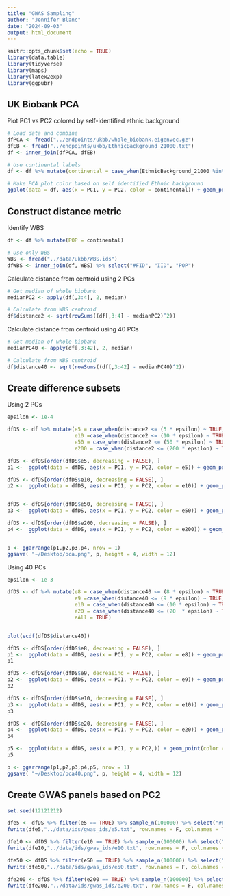 ```yaml
---
title: "GWAS Sampling"
author: "Jennifer Blanc"
date: "2024-09-03"
output: html_document
---
```


```r
knitr::opts_chunk$set(echo = TRUE)
library(data.table)
library(tidyverse)
library(maps)
library(latex2exp)
library(ggpubr)
```

## UK Biobank PCA

Plot PC1 vs PC2 colored by self-identified ethnic background
```r
# Load data and combine
dfPCA <- fread("../endpoints/ukbb/whole_biobank.eigenvec.gz")
dfEB <- fread("../endpoints/ukbb/EthnicBackground_21000.txt")
df <- inner_join(dfPCA, dfEB)

# Use continental labels 
df <- df %>% mutate(continental = case_when(EthnicBackground_21000 %in% c(4, 4001, 4002, 4003) ~ "Africa", EthnicBackground_21000 %in% c(1, 1001, 1002, 1003) ~ "Europe", EthnicBackground_21000 %in% c(2, 2001, 2002, 2003, 2004) ~ "Mixed", EthnicBackground_21000 %in% c(3, 3001, 3002, 3003, 3004) ~ "Asia"))
```

```r
# Make PCA plot color based on self identified Ethnic background
ggplot(data = df, aes(x = PC1, y = PC2, color = continental)) + geom_point() + theme_classic(base_size = 14) + scale_color_manual(values = c("darkred", "navy", "goldenrod4", "gray50"), na.value = "gray70")
```

## Construct distance metric

Identify WBS
```r
df <- df %>% mutate(POP = continental)

# Use only WBS 
WBS <- fread("../data/ukbb/WBS.ids")
dfWBS <- inner_join(df, WBS) %>% select("#FID", "IID", "POP")
```

Calculate distance from centroid using 2 PCs
```r
# Get median of whole biobank
medianPC2 <- apply(df[,3:4], 2, median)

# Calculate from WBS centroid 
df$distance2 <- sqrt(rowSums((df[,3:4] - medianPC2)^2))
```

Calculate distance from centroid using 40 PCs
```r
# Get median of whole biobank
medianPC40 <- apply(df[,3:42], 2, median)

# Calculate from WBS centroid 
df$distance40 <- sqrt(rowSums((df[,3:42] - medianPC40)^2))
```


## Create difference subsets

Using 2 PCs
```r
epsilon <- 1e-4

dfDS <- df %>% mutate(e5 = case_when(distance2 <= (5 * epsilon) ~ TRUE, TRUE ~ FALSE),
                      e10 =case_when(distance2 <= (10 * epsilon) ~ TRUE, TRUE ~ FALSE),
                      e50 = case_when(distance2 <= (50 * epsilon) ~ TRUE, TRUE ~ FALSE),
                      e200 = case_when(distance2 <= (200 * epsilon) ~ TRUE, TRUE ~ FALSE))
```

```r
dfDS <- dfDS[order(dfDS$e5, decreasing = FALSE), ]
p1 <-  ggplot(data = dfDS, aes(x = PC1, y = PC2, color = e5)) + geom_point() + theme_classic(base_size = 14) + scale_color_manual(values = c("grey70", "darkred")) + ggtitle("e5") + theme(legend.position = "none")

dfDS <- dfDS[order(dfDS$e10, decreasing = FALSE), ]
p2 <-  ggplot(data = dfDS, aes(x = PC1, y = PC2, color = e10)) + geom_point() + theme_classic(base_size = 14) + scale_color_manual(values = c("grey70", "darkred")) + ggtitle("e10") + theme(legend.position = "none")


dfDS <- dfDS[order(dfDS$e50, decreasing = FALSE), ]
p3 <-  ggplot(data = dfDS, aes(x = PC1, y = PC2, color = e50)) + geom_point() + theme_classic(base_size = 14) + scale_color_manual(values = c("grey70", "darkred")) + ggtitle("e50") + theme(legend.position = "none")

dfDS <- dfDS[order(dfDS$e200, decreasing = FALSE), ]
p4 <-  ggplot(data = dfDS, aes(x = PC1, y = PC2, color = e200)) + geom_point(color = "darkred") + theme_classic(base_size = 14)  + ggtitle("e200") + theme(legend.position = "none")


p <- ggarrange(p1,p2,p3,p4, nrow = 1)
ggsave( "~/Desktop/pca.png", p, height = 4, width = 12)
```

Using 40 PCs
```r
epsilon <- 1e-3

dfDS <- df %>% mutate(e8 = case_when(distance40 <= (8 * epsilon) ~ TRUE, TRUE ~ FALSE),
                      e9 =case_when(distance40 <= (9 * epsilon) ~ TRUE, TRUE ~ FALSE),
                      e10 = case_when(distance40 <= (10 * epsilon) ~ TRUE, TRUE ~ FALSE),
                      e20 = case_when(distance40 <= (20  * epsilon) ~ TRUE, TRUE ~ FALSE),
                      eAll = TRUE)


plot(ecdf(dfDS$distance40))
```

```r
dfDS <- dfDS[order(dfDS$e8, decreasing = FALSE), ]
p1 <-  ggplot(data = dfDS, aes(x = PC1, y = PC2, color = e8)) + geom_point() + theme_classic(base_size = 14) + scale_color_manual(values = c("grey70", "darkred")) + ggtitle("e8") + theme(legend.position = "none")
p1

dfDS <- dfDS[order(dfDS$e9, decreasing = FALSE), ]
p2 <-  ggplot(data = dfDS, aes(x = PC1, y = PC2, color = e9)) + geom_point() + theme_classic(base_size = 14) + scale_color_manual(values = c("grey70", "darkred")) + ggtitle("e9") + theme(legend.position = "none")
p2

dfDS <- dfDS[order(dfDS$e10, decreasing = FALSE), ]
p3 <-  ggplot(data = dfDS, aes(x = PC1, y = PC2, color = e10)) + geom_point() + theme_classic(base_size = 14) + scale_color_manual(values = c("grey70", "darkred")) + ggtitle("e10") + theme(legend.position = "none")
p3

dfDS <- dfDS[order(dfDS$e20, decreasing = FALSE), ]
p4 <-  ggplot(data = dfDS, aes(x = PC1, y = PC2, color = e20)) + geom_point() + theme_classic(base_size = 14) + scale_color_manual(values = c("grey70", "darkred")) + ggtitle("e20") + theme(legend.position = "none")
p4

p5 <-  ggplot(data = dfDS, aes(x = PC1, y = PC2,)) + geom_point(color = "darkred") + theme_classic(base_size = 14) + ggtitle("All") + theme(legend.position = "none")
p5

p <- ggarrange(p1,p2,p3,p4,p5, nrow = 1)
ggsave( "~/Desktop/pca40.png", p, height = 4, width = 12)
```

## Create GWAS panels based on PC2 

```r
set.seed(12121212)

dfe5 <- dfDS %>% filter(e5 == TRUE) %>% sample_n(100000) %>% select("#FID", "IID", "POP")
fwrite(dfe5,"../data/ids/gwas_ids/e5.txt", row.names = F, col.names = T, quote = F, sep = "\t")

dfe10 <- dfDS %>% filter(e10 == TRUE) %>% sample_n(100000) %>% select("#FID", "IID", "POP")
fwrite(dfe10,"../data/ids/gwas_ids/e10.txt", row.names = F, col.names = T, quote = F, sep = "\t")

dfe50 <- dfDS %>% filter(e50 == TRUE) %>% sample_n(100000) %>% select("#FID", "IID", "POP")
fwrite(dfe50,"../data/ids/gwas_ids/e50.txt", row.names = F, col.names = T, quote = F, sep = "\t")

dfe200 <- dfDS %>% filter(e200 == TRUE) %>% sample_n(100000) %>% select("#FID", "IID", "POP")
fwrite(dfe200,"../data/ids/gwas_ids/e200.txt", row.names = F, col.names = T, quote = F, sep = "\t")
```

